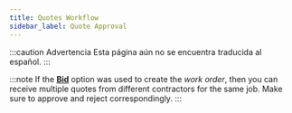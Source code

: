 ```yaml
---
title: Quotes Workflow
sidebar_label: Quote Approval
---
```


:::caution Advertencia
Esta página aún no se encuentra traducida al español.
:::



<Component/>


:::note
If the [**Bid**](/docs/products/workflows/work_orders/related-product/cm/surveys-create-wo#bid) option was used to create the _work order_, then you can receive multiple quotes from different contractors for the same job. Make sure to approve and reject correspondingly.
:::
